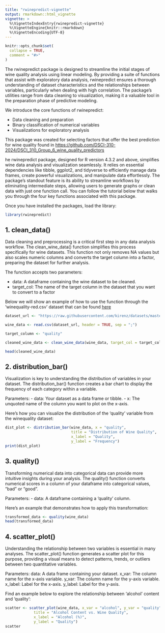 ```yaml
---
title: "rwinepredict-vignette"
output: rmarkdown::html_vignette
vignette: >
  %\VignetteIndexEntry{rwinepredict-vignette}
  %\VignetteEngine{knitr::rmarkdown}
  %\VignetteEncoding{UTF-8}
---
```


```r
knitr::opts_chunk$set(
  collapse = TRUE,
  comment = "#>"
)
```

The rwinepredict package is designed to streamline the initial stages of wine quality analysis using linear modeling. By providing a suite of functions that assist with exploratory data analysis, rwinepredict ensures a thorough understanding of dataset characteristics and the relationships between variables, particularly when dealing with high correlation. The package's utilities range from data cleaning to visualization, making it a valuable tool in the preparation phase of predictive modeling.

We introduce the core functions of rwinepredict:

- Data cleaning and preparation
- Binary classification of numerical variables
- Visualizations for exploratory analysis

This package was created for selecting factors that offer the best prediction for wine quality found in
<https://github.com/DSCI-310-2024/DSCI_310_Group_6_wine_quality_predictors>

he rwinepredict package, designed for R version 4.3.2 and above, simplifies wine data analysis and visualization seamlessly. It relies on essential dependencies like tibble, ggplot2, and tidyverse to efficiently manage data frames, create powerful visualizations, and manipulate data effortlessly. The package's standout feature is its ability to streamline workflows by eliminating intermediate steps, allowing users to generate graphs or clean data with just one function call. You can follow the tutorial below that walks you through the four key functions associated with this package. 

Once you have installed the packages, load the library:
```r
library(rwinepredict)
```

## 1. clean_data()
Data cleaning and preprocessing is a critical first step in any data analysis workflow. The clean_wine_data() function simplifies this process specifically for wine datasets. This function not only removes NA values but also scales numeric columns and converts the target column into a factor, preparing the dataset for further analysis.

The function accepts two parameters:

- data: A dataframe containing the wine dataset to be cleaned.
- target_col: The name of the target column in the dataset that you want to convert to a factor

Below we will show an example of how to use the function through the 'winequality-red.csv' dataset that can be found [here](https://github.com/kirenz/datasets/blob/master/winequality-red.csv) 

```r
dataset_url <- "https://raw.githubusercontent.com/kirenz/datasets/master/winequality-red.csv"

wine_data <- read.csv(dataset_url, header = TRUE, sep = ";")

target_column <- "quality"

cleaned_wine_data <- clean_wine_data(wine_data, target_col = target_column)

head(cleaned_wine_data)
```

## 2. distribution_bar()
Visualization is key to understanding the distribution of variables in your dataset. The distribution_bar() function creates a bar chart to display the frequency of each category within a variable.

Parameters:
- data: Your dataset as a data frame or tibble.
- x: The unquoted name of the column you want to plot on the x-axis.

Here's how you can visualize the distribution of the 'quality' variable from the winequality dataset:

```r
dist_plot <- distribution_bar(wine_data, x = "quality", 
                              title = "Distribution of Wine Quality", 
                              x_label = "Quality", 
                              y_label = "Frequency")
print(dist_plot)
```

## 3. quality()
Transforming numerical data into categorical data can provide more intuitive insights during your analysis. The quality() function converts numerical scores in a column of your dataframe into categorical values, "bad" or "good".

Parameters:
- data: A dataframe containing a 'quality' column.

Here's an example that demonstrates how to apply this transformation:

```r
transformed_data <- quality(wine_data)
head(transformed_data)
```

## 4. scatter_plot()
Understanding the relationship between two variables is essential in many analyses. The scatter_plot() function generates a scatter plot for this purpose, providing a visual means to detect patterns, trends, or outliers between two quantitative variables.

Parameters:
data: A data frame containing your dataset.
x_var: The column name for the x-axis variable.
y_var: The column name for the y-axis variable.
x_label: Label for the x-axis.
y_label: Label for the y-axis.

Find an example below to explore the relationship between 'alcohol' content and 'quality':

```r
scatter <- scatter_plot(wine_data, x_var = "alcohol", y_var = "quality", 
             title = "Alcohol Content vs. Wine Quality", 
             x_label = "Alcohol (%)", 
             y_label = "Quality")
scatter
```
